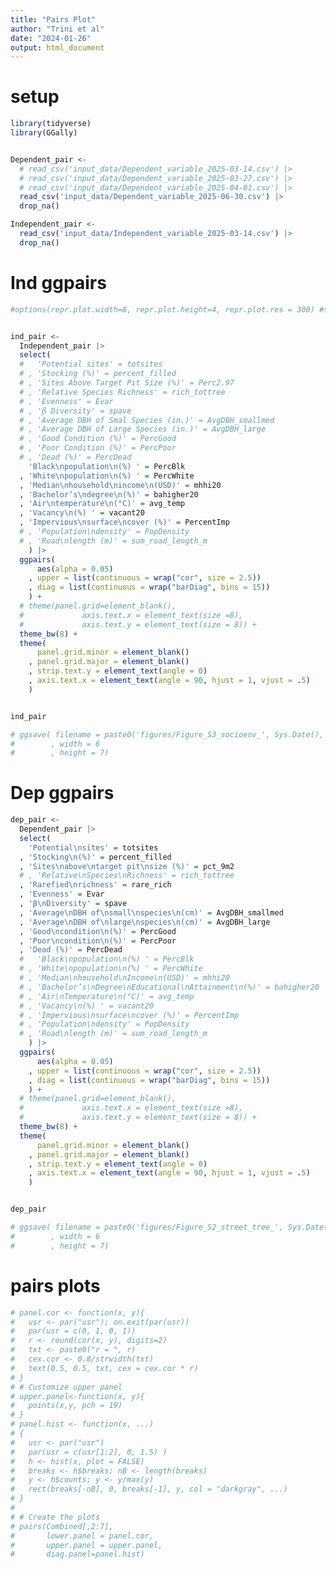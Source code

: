 ```yaml
---
title: "Pairs Plot"
author: "Trini et al"
date: "2024-01-26"
output: html_document
---
```


# setup
```r
library(tidyverse)
library(GGally)


Dependent_pair <- 
  # read_csv('input_data/Dependent_variable_2025-03-14.csv') |> 
  # read_csv('input_data/Dependent_variable_2025-03-27.csv') |>
  # read_csv('input_data/Dependent_variable_2025-04-01.csv') |> 
  read_csv('input_data/Dependent_variable_2025-06-30.csv') |> 
  drop_na()

Independent_pair <- 
  read_csv('input_data/Independent_variable_2025-03-14.csv') |>  
  drop_na()

```

# Ind ggpairs
```r
#options(repr.plot.width=8, repr.plot.height=4, repr.plot.res = 300) #set resolution


ind_pair <- 
  Independent_pair |> 
  select(
  #   'Potential sites' = totsites
  # , 'Stocking (%)' = percent_filled
  # , 'Sites Above Target Pit Size (%)' = Perc2.97
  # , 'Relative Species Richness' = rich_tottree
  # , 'Evenness' = Evar
  # , 'β Diversity' = spave
  # , 'Average DBH of Smal Species (in.)' = AvgDBH_smallmed
  # , 'Average DBH of Large Species (in.)' = AvgDBH_large
  # , 'Good Condition (%)' = PercGood
  # , 'Poor Condition (%)' = PercPoor
  # , 'Dead (%)' = PercDead
    'Black\npopulation\n(%) ' = PercBlk
  , 'White\npopulation\n(%) ' = PercWhite
  , 'Median\nhousehold\nincome\n(USD)' = mhhi20
  , 'Bachelor’s\ndegree\n(%)' = bahigher20
  , 'Air\ntemperature\n(°C)' = avg_temp
  , 'Vacancy\n(%) ' = vacant20
  , 'Impervious\nsurface\ncover (%)' = PercentImp
  # , 'Population\ndensity' = PopDensity
  # , 'Road\nlength (m)' = sum_road_length_m
    ) |> 
  ggpairs(
      aes(alpha = 0.05)
    , upper = list(continuous = wrap("cor", size = 2.5))
    , diag = list(continuous = wrap("barDiag", bins = 15))
    ) +
  # theme(panel.grid=element_blank(),
  #             axis.text.x = element_text(size =8),
  #             axis.text.y = element_text(size = 8)) +
  theme_bw(8) + 
  theme(
      panel.grid.minor = element_blank()
    , panel.grid.major = element_blank()
    , strip.text.y = element_text(angle = 0)
    , axis.text.x = element_text(angle = 90, hjust = 1, vjust = .5)
    )


ind_pair

# ggsave( filename = paste0('figures/Figure_S3_socioenv_', Sys.Date(), '.png')
#        , width = 6
#        , height = 7)

```

# Dep ggpairs
```r

dep_pair <- 
  Dependent_pair |> 
  select(
    'Potential\nsites' = totsites
  , 'Stocking\n(%)' = percent_filled
  , 'Sites\nabove\ntarget pit\nsize (%)' = pct_9m2
  # , 'Relative\nSpecies\nRichness' = rich_tottree
  , 'Rarefied\nrichness' = rare_rich
  , 'Evenness' = Evar
  , 'β\nDiversity' = spave
  , 'Average\nDBH of\nsmall\nspecies\n(cm)' = AvgDBH_smallmed
  , 'Average\nDBH of\nlarge\nspecies\n(cm)' = AvgDBH_large
  , 'Good\ncondition\n(%)' = PercGood
  , 'Poor\ncondition\n(%)' = PercPoor
  , 'Dead (%)' = PercDead
  #   'Black\npopulation\n(%) ' = PercBlk
  # , 'White\npopulation\n(%) ' = PercWhite
  # , 'Median\nhousehold\nIncome\n(USD)' = mhhi20
  # , 'Bachelor’s\nDegree\nEducational\nAttainment\n(%)' = bahigher20
  # , 'Air\nTemperature\n(°C)' = avg_temp
  # , 'Vacancy\n(%) ' = vacant20
  # , 'Impervious\nsurface\ncover (%)' = PercentImp
  # , 'Population\ndensity' = PopDensity
  # , 'Road\nlength (m)' = sum_road_length_m
    ) |> 
  ggpairs(
      aes(alpha = 0.05)
    , upper = list(continuous = wrap("cor", size = 2.5))
    , diag = list(continuous = wrap("barDiag", bins = 15))
    ) +
  # theme(panel.grid=element_blank(),
  #             axis.text.x = element_text(size =8),
  #             axis.text.y = element_text(size = 8)) +
  theme_bw(8) + 
  theme(
      panel.grid.minor = element_blank()
    , panel.grid.major = element_blank()
    , strip.text.y = element_text(angle = 0)
    , axis.text.x = element_text(angle = 90, hjust = 1, vjust = .5)
    )


dep_pair

# ggsave( filename = paste0('figures/Figure_S2_street_tree_', Sys.Date(), '.png')
#        , width = 6
#        , height = 7)
```

# pairs plots
```r

# panel.cor <- function(x, y){
#   usr <- par("usr"); on.exit(par(usr))
#   par(usr = c(0, 1, 0, 1))
#   r <- round(cor(x, y), digits=2)
#   txt <- paste0("r = ", r)
#   cex.cor <- 0.8/strwidth(txt)
#   text(0.5, 0.5, txt, cex = cex.cor * r)
# }
# # Customize upper panel
# upper.panel<-function(x, y){
#   points(x,y, pch = 19)
# }
# panel.hist <- function(x, ...)
# {
#   usr <- par("usr")
#   par(usr = c(usr[1:2], 0, 1.5) )
#   h <- hist(x, plot = FALSE)
#   breaks <- h$breaks; nB <- length(breaks)
#   y <- h$counts; y <- y/max(y)
#   rect(breaks[-nB], 0, breaks[-1], y, col = "darkgray", ...)
# }
# 
# # Create the plots
# pairs(Combined[,2:7], 
#       lower.panel = panel.cor,
#       upper.panel = upper.panel,
#       diag.panel=panel.hist)

```


